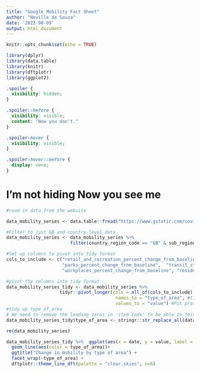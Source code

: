 ```yaml
---
title: "Google Mobility Fact Sheet"
author: "Neville de Souza"
date: '2023-08-09'
output: html_document
---
```


```r
knitr::opts_chunk$set(echo = TRUE)
```

```r
library(dplyr)
library(data.table)
library(knitr)
library(dftplotr)
library(ggplot2)
```
```css
.spoiler {
  visibility: hidden;
}

.spoiler::before {
  visibility: visible;
  content: "Now you don't."
}

.spoiler:hover {
  visibility: visible;
}

.spoiler:hover::before {
  display: none;
}
```


# I'm not hiding **[Now you see me]{.spoiler}**

```r
#read in data from the website

data_mobility_series <- data.table::fread("https://www.gstatic.com/covid19/mobility/Global_Mobility_Report.csv")


```

```r

#Filter to just GB and country level data
data_mobility_series <- data_mobility_series %>% 
                        filter(country_region_code == "GB" & sub_region_1 == "")

#Set up columns to pivot into tidy format
cols_to_include <- c("retail_and_recreation_percent_change_from_baseline",	"grocery_and_pharmacy_percent_change_from_baseline",
                     "parks_percent_change_from_baseline",	"transit_stations_percent_change_from_baseline",	
                     "workplaces_percent_change_from_baseline",	"residential_percent_change_from_baseline")

#pivot the columns into tidy format
data_mobility_series_tidy <- data_mobility_series %>% 
                    tidyr::pivot_longer(cols = all_of(cols_to_include), #Bring the data into a tidy format 
                                         names_to = "type_of_area", #tidy to one type_of_area column
                                         values_to = "value") #Put protected type of area values in a column called value
#tidy up type_of_area
# We need to remove the leading zeros in 'item code' to be able to join it to the version in ACSES_data
data_mobility_series_tidy$type_of_area <- stringr::str_replace_all(data_mobility_series_tidy$type_of_area, "_change_from_baseline" , "")

rm(data_mobility_series)

```

```r

data_mobility_series_tidy %>%  ggplot(aes(x = date, y = value, label = type_of_area))+
  geom_line(aes(color = type_of_area))+ 
  ggtitle("Change in mobility by type of area") +
  facet_wrap(~type_of_area) +
  dftplotr::theme_line_dft(palette = "clear.skies", n=6)


```
